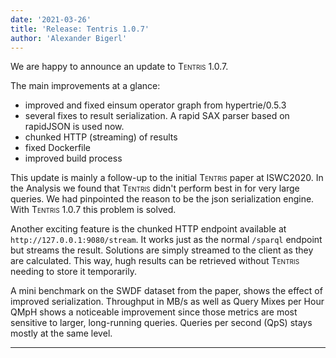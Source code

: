 ```yaml
---
date: '2021-03-26'
title: 'Release: Tentris 1.0.7'
author: 'Alexander Bigerl'
---
```


We are happy to announce an update to <span style="font-variant:small-caps;">Tentris</span> 1.0.7.

The main improvements at a glance:
* improved and fixed einsum operator graph from hypertrie/0.5.3
* several fixes to result serialization. A rapid SAX parser based on rapidJSON is used now.
* chunked HTTP (streaming) of results
* fixed Dockerfile
* improved build process

This update is mainly a follow-up to the initial <span style="font-variant:small-caps;">Tentris</span> paper at ISWC2020. In the Analysis we found that <span style="font-variant:small-caps;">Tentris</span> didn't perform best in for very large queries. We had pinpointed the reason to be the json serialization engine. With <span style="font-variant:small-caps;">Tentris</span> 1.0.7 this problem is solved.

Another exciting feature is the chunked HTTP endpoint available at `http://127.0.0.1:9080/stream`.
It works just as the normal `/sparql` endpoint but streams the result. Solutions are simply streamed to the client as they are calculated.
This way, hugh results can be retrieved without <span style="font-variant:small-caps;">Tentris</span> needing to store it temporarily.

A mini benchmark on the SWDF dataset from the paper, shows the effect of improved serialization.
Throughput in MB/s as well as Query Mixes per Hour QMpH shows a noticeable improvement since those metrics are most sensitive to larger, long-running queries.
Queries per second (QpS) stays mostly at the same level.

___

<div>
    <script type="text/javascript">
        window.PlotlyConfig = {MathJaxConfig: 'local'};
    </script>
    <script src="https://cdn.plot.ly/plotly-latest.min.js">
    </script>
    <div id="841b8b3c-d90c-4d9f-8091-c8de68adf34a" class="plotly-graph-div" style="height:100%; width:100%;"></div>
    <script type="text/javascript">
        window.PLOTLYENV = window.PLOTLYENV || {};
        if (document.getElementById("841b8b3c-d90c-4d9f-8091-c8de68adf34a")) {
            Plotly.newPlot("841b8b3c-d90c-4d9f-8091-c8de68adf34a", [{
                "alignmentgroup": "True",
                "hovertemplate": "triplestore=%{x}<br>penalizedQPS_mean=%{y}<extra></extra>",
                "legendgroup": "",
                "marker": {"color": "rgb(136, 204, 238)"},
                "name": "",
                "offsetgroup": "",
                "orientation": "v",
                "showlegend": false,
                "textposition": "auto",
                "type": "bar",
                "x": ["tentris-1.0.6", "tentris-1.0.7", "tentris-1.0.7-stream"],
                "xaxis": "x",
                "y": [790.7375394672467, 808.567905174264, 807.176921678205],
                "yaxis": "y"
            }], {
                "barmode": "relative",
                "legend": {"tracegroupgap": 0},
                "template": {
                    "data": {
                        "bar": [{
                            "error_x": {"color": "#2a3f5f"},
                            "error_y": {"color": "#2a3f5f"},
                            "marker": {"line": {"color": "white", "width": 0.5}},
                            "type": "bar"
                        }],
                        "barpolar": [{"marker": {"line": {"color": "white", "width": 0.5}}, "type": "barpolar"}],
                        "carpet": [{
                            "aaxis": {
                                "endlinecolor": "#2a3f5f",
                                "gridcolor": "#C8D4E3",
                                "linecolor": "#C8D4E3",
                                "minorgridcolor": "#C8D4E3",
                                "startlinecolor": "#2a3f5f"
                            },
                            "baxis": {
                                "endlinecolor": "#2a3f5f",
                                "gridcolor": "#C8D4E3",
                                "linecolor": "#C8D4E3",
                                "minorgridcolor": "#C8D4E3",
                                "startlinecolor": "#2a3f5f"
                            },
                            "type": "carpet"
                        }],
                        "choropleth": [{"colorbar": {"outlinewidth": 0, "ticks": ""}, "type": "choropleth"}],
                        "contour": [{
                            "colorbar": {"outlinewidth": 0, "ticks": ""},
                            "colorscale": [[0.0, "#0d0887"], [0.1111111111111111, "#46039f"], [0.2222222222222222, "#7201a8"], [0.3333333333333333, "#9c179e"], [0.4444444444444444, "#bd3786"], [0.5555555555555556, "#d8576b"], [0.6666666666666666, "#ed7953"], [0.7777777777777778, "#fb9f3a"], [0.8888888888888888, "#fdca26"], [1.0, "#f0f921"]],
                            "type": "contour"
                        }],
                        "contourcarpet": [{"colorbar": {"outlinewidth": 0, "ticks": ""}, "type": "contourcarpet"}],
                        "heatmap": [{
                            "colorbar": {"outlinewidth": 0, "ticks": ""},
                            "colorscale": [[0.0, "#0d0887"], [0.1111111111111111, "#46039f"], [0.2222222222222222, "#7201a8"], [0.3333333333333333, "#9c179e"], [0.4444444444444444, "#bd3786"], [0.5555555555555556, "#d8576b"], [0.6666666666666666, "#ed7953"], [0.7777777777777778, "#fb9f3a"], [0.8888888888888888, "#fdca26"], [1.0, "#f0f921"]],
                            "type": "heatmap"
                        }],
                        "heatmapgl": [{
                            "colorbar": {"outlinewidth": 0, "ticks": ""},
                            "colorscale": [[0.0, "#0d0887"], [0.1111111111111111, "#46039f"], [0.2222222222222222, "#7201a8"], [0.3333333333333333, "#9c179e"], [0.4444444444444444, "#bd3786"], [0.5555555555555556, "#d8576b"], [0.6666666666666666, "#ed7953"], [0.7777777777777778, "#fb9f3a"], [0.8888888888888888, "#fdca26"], [1.0, "#f0f921"]],
                            "type": "heatmapgl"
                        }],
                        "histogram": [{"marker": {"colorbar": {"outlinewidth": 0, "ticks": ""}}, "type": "histogram"}],
                        "histogram2d": [{
                            "colorbar": {"outlinewidth": 0, "ticks": ""},
                            "colorscale": [[0.0, "#0d0887"], [0.1111111111111111, "#46039f"], [0.2222222222222222, "#7201a8"], [0.3333333333333333, "#9c179e"], [0.4444444444444444, "#bd3786"], [0.5555555555555556, "#d8576b"], [0.6666666666666666, "#ed7953"], [0.7777777777777778, "#fb9f3a"], [0.8888888888888888, "#fdca26"], [1.0, "#f0f921"]],
                            "type": "histogram2d"
                        }],
                        "histogram2dcontour": [{
                            "colorbar": {"outlinewidth": 0, "ticks": ""},
                            "colorscale": [[0.0, "#0d0887"], [0.1111111111111111, "#46039f"], [0.2222222222222222, "#7201a8"], [0.3333333333333333, "#9c179e"], [0.4444444444444444, "#bd3786"], [0.5555555555555556, "#d8576b"], [0.6666666666666666, "#ed7953"], [0.7777777777777778, "#fb9f3a"], [0.8888888888888888, "#fdca26"], [1.0, "#f0f921"]],
                            "type": "histogram2dcontour"
                        }],
                        "mesh3d": [{"colorbar": {"outlinewidth": 0, "ticks": ""}, "type": "mesh3d"}],
                        "parcoords": [{"line": {"colorbar": {"outlinewidth": 0, "ticks": ""}}, "type": "parcoords"}],
                        "pie": [{"automargin": true, "type": "pie"}],
                        "scatter": [{"marker": {"colorbar": {"outlinewidth": 0, "ticks": ""}}, "type": "scatter"}],
                        "scatter3d": [{
                            "line": {"colorbar": {"outlinewidth": 0, "ticks": ""}},
                            "marker": {"colorbar": {"outlinewidth": 0, "ticks": ""}},
                            "type": "scatter3d"
                        }],
                        "scattercarpet": [{
                            "marker": {"colorbar": {"outlinewidth": 0, "ticks": ""}},
                            "type": "scattercarpet"
                        }],
                        "scattergeo": [{
                            "marker": {"colorbar": {"outlinewidth": 0, "ticks": ""}},
                            "type": "scattergeo"
                        }],
                        "scattergl": [{"marker": {"colorbar": {"outlinewidth": 0, "ticks": ""}}, "type": "scattergl"}],
                        "scattermapbox": [{
                            "marker": {"colorbar": {"outlinewidth": 0, "ticks": ""}},
                            "type": "scattermapbox"
                        }],
                        "scatterpolar": [{
                            "marker": {"colorbar": {"outlinewidth": 0, "ticks": ""}},
                            "type": "scatterpolar"
                        }],
                        "scatterpolargl": [{
                            "marker": {"colorbar": {"outlinewidth": 0, "ticks": ""}},
                            "type": "scatterpolargl"
                        }],
                        "scatterternary": [{
                            "marker": {"colorbar": {"outlinewidth": 0, "ticks": ""}},
                            "type": "scatterternary"
                        }],
                        "surface": [{
                            "colorbar": {"outlinewidth": 0, "ticks": ""},
                            "colorscale": [[0.0, "#0d0887"], [0.1111111111111111, "#46039f"], [0.2222222222222222, "#7201a8"], [0.3333333333333333, "#9c179e"], [0.4444444444444444, "#bd3786"], [0.5555555555555556, "#d8576b"], [0.6666666666666666, "#ed7953"], [0.7777777777777778, "#fb9f3a"], [0.8888888888888888, "#fdca26"], [1.0, "#f0f921"]],
                            "type": "surface"
                        }],
                        "table": [{
                            "cells": {"fill": {"color": "#EBF0F8"}, "line": {"color": "white"}},
                            "header": {"fill": {"color": "#C8D4E3"}, "line": {"color": "white"}},
                            "type": "table"
                        }]
                    }, "layout": {
                        "annotationdefaults": {"arrowcolor": "#2a3f5f", "arrowhead": 0, "arrowwidth": 1},
                        "autotypenumbers": "strict",
                        "coloraxis": {"colorbar": {"outlinewidth": 0, "ticks": ""}},
                        "colorscale": {
                            "diverging": [[0, "#8e0152"], [0.1, "#c51b7d"], [0.2, "#de77ae"], [0.3, "#f1b6da"], [0.4, "#fde0ef"], [0.5, "#f7f7f7"], [0.6, "#e6f5d0"], [0.7, "#b8e186"], [0.8, "#7fbc41"], [0.9, "#4d9221"], [1, "#276419"]],
                            "sequential": [[0.0, "#0d0887"], [0.1111111111111111, "#46039f"], [0.2222222222222222, "#7201a8"], [0.3333333333333333, "#9c179e"], [0.4444444444444444, "#bd3786"], [0.5555555555555556, "#d8576b"], [0.6666666666666666, "#ed7953"], [0.7777777777777778, "#fb9f3a"], [0.8888888888888888, "#fdca26"], [1.0, "#f0f921"]],
                            "sequentialminus": [[0.0, "#0d0887"], [0.1111111111111111, "#46039f"], [0.2222222222222222, "#7201a8"], [0.3333333333333333, "#9c179e"], [0.4444444444444444, "#bd3786"], [0.5555555555555556, "#d8576b"], [0.6666666666666666, "#ed7953"], [0.7777777777777778, "#fb9f3a"], [0.8888888888888888, "#fdca26"], [1.0, "#f0f921"]]
                        },
                        "colorway": ["rgb(136, 204, 238)", "rgb(204, 102, 119)", "rgb(221, 204, 119)", "rgb(17, 119, 51)", "rgb(51, 34, 136)", "rgb(170, 68, 153)", "rgb(68, 170, 153)", "rgb(153, 153, 51)", "rgb(136, 34, 85)", "rgb(102, 17, 0)", "rgb(136, 136, 136)"],
                        "font": {"color": "#2a3f5f"},
                        "geo": {
                            "bgcolor": "white",
                            "lakecolor": "white",
                            "landcolor": "white",
                            "showlakes": true,
                            "showland": true,
                            "subunitcolor": "#C8D4E3"
                        },
                        "hoverlabel": {"align": "left"},
                        "hovermode": "closest",
                        "mapbox": {"style": "light"},
                        "paper_bgcolor": "white",
                        "plot_bgcolor": "white",
                        "polar": {
                            "angularaxis": {"gridcolor": "#EBF0F8", "linecolor": "#EBF0F8", "ticks": ""},
                            "bgcolor": "white",
                            "radialaxis": {"gridcolor": "#EBF0F8", "linecolor": "#EBF0F8", "ticks": ""}
                        },
                        "scene": {
                            "xaxis": {
                                "backgroundcolor": "white",
                                "gridcolor": "#DFE8F3",
                                "gridwidth": 2,
                                "linecolor": "#EBF0F8",
                                "showbackground": true,
                                "ticks": "",
                                "zerolinecolor": "#EBF0F8"
                            },
                            "yaxis": {
                                "backgroundcolor": "white",
                                "gridcolor": "#DFE8F3",
                                "gridwidth": 2,
                                "linecolor": "#EBF0F8",
                                "showbackground": true,
                                "ticks": "",
                                "zerolinecolor": "#EBF0F8"
                            },
                            "zaxis": {
                                "backgroundcolor": "white",
                                "gridcolor": "#DFE8F3",
                                "gridwidth": 2,
                                "linecolor": "#EBF0F8",
                                "showbackground": true,
                                "ticks": "",
                                "zerolinecolor": "#EBF0F8"
                            }
                        },
                        "shapedefaults": {"line": {"color": "#2a3f5f"}},
                        "ternary": {
                            "aaxis": {"gridcolor": "#DFE8F3", "linecolor": "#A2B1C6", "ticks": ""},
                            "baxis": {"gridcolor": "#DFE8F3", "linecolor": "#A2B1C6", "ticks": ""},
                            "bgcolor": "white",
                            "caxis": {"gridcolor": "#DFE8F3", "linecolor": "#A2B1C6", "ticks": ""}
                        },
                        "title": {"x": 0.05},
                        "xaxis": {
                            "automargin": true,
                            "gridcolor": "#EBF0F8",
                            "linecolor": "#EBF0F8",
                            "ticks": "",
                            "title": {"standoff": 15},
                            "zerolinecolor": "#EBF0F8",
                            "zerolinewidth": 2
                        },
                        "yaxis": {
                            "automargin": true,
                            "gridcolor": "#EBF0F8",
                            "linecolor": "#EBF0F8",
                            "ticks": "",
                            "title": {"standoff": 15},
                            "zerolinecolor": "#EBF0F8",
                            "zerolinewidth": 2
                        }
                    }
                },
                "title": {"text": "swdf Avg penalized QPS"},
                "xaxis": {"anchor": "y", "domain": [0.0, 1.0], "title": {"text": "triplestore"}},
                "yaxis": {"anchor": "x", "domain": [0.0, 1.0], "title": {"text": "penalizedQPS_mean"}}
            }, {"responsive": true})
        }
        ;
    </script>
</div>

